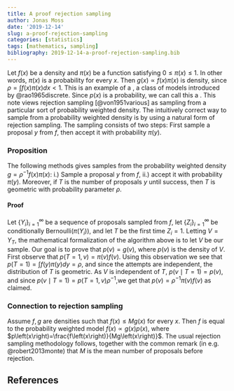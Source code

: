 ```yaml
---
title: A proof rejection sampling
author: Jonas Moss
date: '2019-12-14'
slug: a-proof-rejection-sampling
categories: [statistics]
tags: [mathematics, sampling]
bibliography: 2019-12-14-a-proof-rejection-sampling.bib
---
```


Let $f\left(x\right)$ be a density and $\pi\left(x\right)$ be a
function satisfying $0\leq\pi\left(x\right)\leq1$. In other words,
$\pi\left(x\right)$ is a probability for every $x$. Then $g\left(x\right)\propto f\left(x\right)\pi\left(x\right)$
is density, since $\rho=\int f\left(x\right)\pi\left(x\right)dx<1$.
This is an example of a \emph{weighted density}, a class of models
introduced by @rao1965discrete. Since $p\left(x\right)$
is a probability, we can call this a \emph{probability weighted density}.
This note views rejection sampling [@von1951various] as sampling
from a particular sort of probability weighted density. The intuitively
correct way to sample from a probability weighted density is by using
a natural form of rejection sampling. The sampling consists of two
steps: First sample a proposal $y$ from $f$, then accept it with
probability $\pi\left(y\right)$.

### Proposition
The following methods gives samples from the probability weighted
density $g=\rho^{-1}f\left(x\right)\pi\left(x\right)$: i.) Sample
a proposal $y$ from $f$, ii.) accept it with probability $\pi\left(y\right)$.
Moreover, if $T$ is the number of proposals $y$ until success, then
$T$ is geometric with probability parameter $\rho$.

#### Proof
Let $\left\{ Y_{i}\right\} _{i=1}^{\infty}$ be a sequence of proposals
sampled from $f$, let $\left\{ Z_{i}\right\} _{i=1}^{\infty}$ be
conditionally $\textrm{Bernoulli}\left(\pi\left(Y_{i}\right)\right)$,
and let $T$ be the first time $Z_{i}=1$. Letting $V=Y_{T}$, the
mathematical formalization of the algorithm above is to let $V$ be
our sample. Our goal is to prove that $p\left(v\right)=g\left(v\right)$,
where $p\left(v\right)$ is the density of $V$. First observe that
$p\left(T=1,v\right)=\pi\left(v\right)f\left(v\right)$. Using this
observation we see that $p\left(T=1\right)=\int f\left(y\right)\pi\left(y\right)dy=\rho$,
and since the attempts are independent, the distribution of $T$ is
geometric. As $V$ is independent of $T$, $p\left(v\mid T=1\right)=p\left(v\right)$,
and since $p\left(v\mid T=1\right)=p\left(T=1,v\right)\rho^{-1},$we
get that $p\left(v\right)=\rho^{-1}\pi\left(v\right)f\left(v\right)$
as claimed.

### Connection to rejection sampling
Assume $f,g$ are densities such that $f\left(x\right)\leq Mg\left(x\right)$
for every $x$. Then $f$ is equal to the probability weighted model
$f\left(x\right)\propto g\left(x\right)p\left(x\right)$, where $p\left(x\right)=\frac{f\left(x\right)}{Mg\left(x\right)}$.
The usual rejection sampling methodology follows, together with the
common remark (in e.g. @robert2013monte) that $M$ is the mean
number of proposals before rejection.

## References
